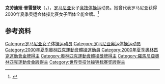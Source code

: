 {{NoteTA|G1=Sports
|1=zh-cn:克劳迪娅;zh-tw:克勞蒂亞;
}}
'''克劳迪娅·普雷瑟坎'''（{{lang-ro|Claudia Presăcan}}，{{bd|1979年|12月28日||}}），[[罗马尼亚|罗马尼亚]]女子[[竞技体操|竞技体操]]运动员。她曾代表罗马尼亚获得2000年夏季奥运会体操比赛女子团体全能金牌。<ref>{{Cite web|title=Claudia PRESACAN|url=https://www.olympic.org/claudia-presacan|accessdate=2021-04-03|work=International Olympic Committee|archive-date=2017-10-27|archive-url=https://web.archive.org/web/20171027181015/https://www.olympic.org/Claudia-Presacan}}</ref>

== 参考资料 ==
{{reflist}}

{{奥林匹克运动会体操比赛竞技体操女子团体全能冠军|2000}}
{{世界竞技体操锦标赛女子团体全能冠军|1994|1995|1997}}

{{Authority control}}
{{DEFAULTSORT:Presăcan, Claudia}}
[[Category:罗马尼亚女子体操运动员|Category:罗马尼亚女子体操运动员]]
[[Category:罗马尼亚奥运体操运动员|Category:罗马尼亚奥运体操运动员]]
[[Category:2000年夏季奧林匹克運動會體操運動員|Category:2000年夏季奧林匹克運動會體操運動員]]
[[Category:2000年夏季奧林匹克運動會金牌得主|Category:2000年夏季奧林匹克運動會金牌得主]]
[[Category:奧林匹克運動會體操獎牌得主|Category:奧林匹克運動會體操獎牌得主]]
[[Category:羅馬尼亞奧林匹克運動會金牌得主|Category:羅馬尼亞奧林匹克運動會金牌得主]]
[[Category:世界竞技体操锦标赛奖牌得主|Category:世界竞技体操锦标赛奖牌得主]]